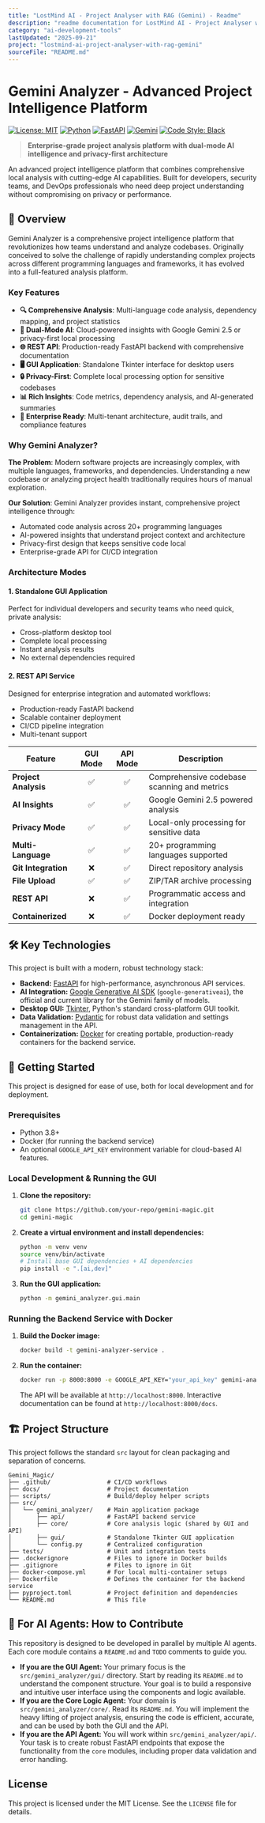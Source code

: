 ```yaml
---
title: "LostMind AI - Project Analyser with RAG (Gemini) - Readme"
description: "readme documentation for LostMind AI - Project Analyser with RAG (Gemini)"
category: "ai-development-tools"
lastUpdated: "2025-09-21"
project: "lostmind-ai-project-analyser-with-rag-gemini"
sourceFile: "README.md"
---
```


# Gemini Analyzer - Advanced Project Intelligence Platform

[![License: MIT](https://img.shields.io/badge/License-MIT-yellow.svg)](https://opensource.org/licenses/MIT)
[![Python](https://img.shields.io/badge/python-3.8%2B-blue)](https://www.python.org/downloads/)
[![FastAPI](https://img.shields.io/badge/FastAPI-0.104%2B-009688)](https://fastapi.tiangolo.com/)
[![Gemini](https://img.shields.io/badge/Google%20Gemini-2.5-4285F4)](https://ai.google.dev/)
[![Code Style: Black](https://img.shields.io/badge/code%20style-black-000000.svg)](https://github.com/psf/black)

> **Enterprise-grade project analysis platform with dual-mode AI intelligence and privacy-first architecture**

An advanced project intelligence platform that combines comprehensive local analysis with cutting-edge AI capabilities. Built for developers, security teams, and DevOps professionals who need deep project understanding without compromising on privacy or performance.

## 🚀 Overview

Gemini Analyzer is a comprehensive project intelligence platform that revolutionizes how teams understand and analyze codebases. Originally conceived to solve the challenge of rapidly understanding complex projects across different programming languages and frameworks, it has evolved into a full-featured analysis platform.

### Key Features

- **🔍 Comprehensive Analysis**: Multi-language code analysis, dependency mapping, and project statistics
- **🤖 Dual-Mode AI**: Cloud-powered insights with Google Gemini 2.5 or privacy-first local processing
- **🌐 REST API**: Production-ready FastAPI backend with comprehensive documentation
- **🖥️ GUI Application**: Standalone Tkinter interface for desktop users
- **🔒 Privacy-First**: Complete local processing option for sensitive codebases
- **📊 Rich Insights**: Code metrics, dependency analysis, and AI-generated summaries
- **🏢 Enterprise Ready**: Multi-tenant architecture, audit trails, and compliance features

### Why Gemini Analyzer?

**The Problem**: Modern software projects are increasingly complex, with multiple languages, frameworks, and dependencies. Understanding a new codebase or analyzing project health traditionally requires hours of manual exploration.

**Our Solution**: Gemini Analyzer provides instant, comprehensive project intelligence through:
- Automated code analysis across 20+ programming languages
- AI-powered insights that understand project context and architecture
- Privacy-first design that keeps sensitive code local
- Enterprise-grade API for CI/CD integration

### Architecture Modes

#### 1. **Standalone GUI Application**
Perfect for individual developers and security teams who need quick, private analysis:
- Cross-platform desktop tool
- Complete local processing
- Instant analysis results
- No external dependencies required

#### 2. **REST API Service**
Designed for enterprise integration and automated workflows:
- Production-ready FastAPI backend
- Scalable container deployment
- CI/CD pipeline integration
- Multi-tenant support

| Feature | GUI Mode | API Mode | Description |
|---------|:--------:|:--------:|-------------|
| **Project Analysis** | ✅ | ✅ | Comprehensive codebase scanning and metrics |
| **AI Insights** | ✅ | ✅ | Google Gemini 2.5 powered analysis |
| **Privacy Mode** | ✅ | ✅ | Local-only processing for sensitive data |
| **Multi-Language** | ✅ | ✅ | 20+ programming languages supported |
| **Git Integration** | ❌ | ✅ | Direct repository analysis |
| **File Upload** | ✅ | ✅ | ZIP/TAR archive processing |
| **REST API** | ❌ | ✅ | Programmatic access and integration |
| **Containerized** | ❌ | ✅ | Docker deployment ready |

## 🛠️ Key Technologies

This project is built with a modern, robust technology stack:

*   **Backend:** [FastAPI](https://fastapi.tiangolo.com/) for high-performance, asynchronous API services.
*   **AI Integration:** [Google Generative AI SDK](https://ai.google.dev/docs/sdk) (`google-generativeai`), the official and current library for the Gemini family of models.
*   **Desktop GUI:** [Tkinter](https://docs.python.org/3/library/tkinter.html), Python's standard cross-platform GUI toolkit.
*   **Data Validation:** [Pydantic](https://docs.pydantic.dev/latest/) for robust data validation and settings management in the API.
*   **Containerization:** [Docker](https://www.docker.com/) for creating portable, production-ready containers for the backend service.

## 🚀 Getting Started

This project is designed for ease of use, both for local development and for deployment.

### Prerequisites

*   Python 3.8+
*   Docker (for running the backend service)
*   An optional `GOOGLE_API_KEY` environment variable for cloud-based AI features.

### Local Development & Running the GUI

1.  **Clone the repository:**
    ```bash
    git clone https://github.com/your-repo/gemini-magic.git
    cd gemini-magic
    ```

2.  **Create a virtual environment and install dependencies:**
    ```bash
    python -m venv venv
    source venv/bin/activate
    # Install base GUI dependencies + AI dependencies
    pip install -e ".[ai,dev]"
    ```

3.  **Run the GUI application:**
    ```bash
    python -m gemini_analyzer.gui.main
    ```

### Running the Backend Service with Docker

1.  **Build the Docker image:**
    ```bash
    docker build -t gemini-analyzer-service .
    ```

2.  **Run the container:**
    ```bash
    docker run -p 8000:8000 -e GOOGLE_API_KEY="your_api_key" gemini-analyzer-service
    ```
    The API will be available at `http://localhost:8000`. Interactive documentation can be found at `http://localhost:8000/docs`.

## 🏗️ Project Structure

This project follows the standard `src` layout for clean packaging and separation of concerns.

```
Gemini_Magic/
├── .github/                # CI/CD workflows
├── docs/                   # Project documentation
├── scripts/                # Build/deploy helper scripts
├── src/
│   └── gemini_analyzer/    # Main application package
│       ├── api/            # FastAPI backend service
│       ├── core/           # Core analysis logic (shared by GUI and API)
│       ├── gui/            # Standalone Tkinter GUI application
│       └── config.py       # Centralized configuration
├── tests/                  # Unit and integration tests
├── .dockerignore           # Files to ignore in Docker builds
├── .gitignore              # Files to ignore in Git
├── docker-compose.yml      # For local multi-container setups
├── Dockerfile              # Defines the container for the backend service
├── pyproject.toml          # Project definition and dependencies
└── README.md               # This file
```

## 🤖 For AI Agents: How to Contribute

This repository is designed to be developed in parallel by multiple AI agents. Each core module contains a `README.md` and `TODO` comments to guide you.

*   **If you are the GUI Agent:** Your primary focus is the `src/gemini_analyzer/gui/` directory. Start by reading its `README.md` to understand the component structure. Your goal is to build a responsive and intuitive user interface using the components and logic available.
*   **If you are the Core Logic Agent:** Your domain is `src/gemini_analyzer/core/`. Read its `README.md`. You will implement the heavy lifting of project analysis, ensuring the code is efficient, accurate, and can be used by both the GUI and the API.
*   **If you are the API Agent:** You will work within `src/gemini_analyzer/api/`. Your task is to create robust FastAPI endpoints that expose the functionality from the `core` modules, including proper data validation and error handling.

## License

This project is licensed under the MIT License. See the `LICENSE` file for details.